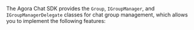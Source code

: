 <PlatformWrapper platform="windows">

The Agora Chat SDK provides the `Group`, `IGroupManager`, and `IGroupManagerDelegate` classes for chat group management, which allows you to implement the following features:

</PlatformWrapper>